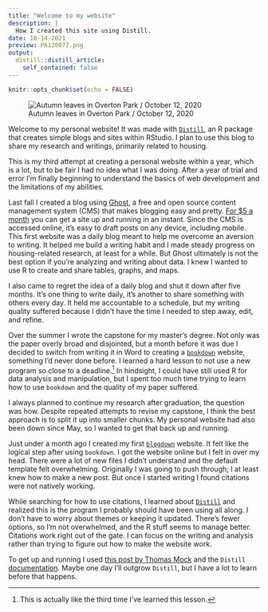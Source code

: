 ```yaml
---
title: "Welcome to my website"
description: |
  How I created this site using Distill.
date: 10-14-2021
preview: PA120077.png
output:
  distill::distill_article:
    self_contained: false
---
```


```r
knitr::opts_chunk$set(echo = FALSE)

```

![Autumn leaves in Overton Park / October 12, 2020](PA120077.png)

Welcome to my personal website! It was made with [`Distill`](https://rstudio.github.io/distill/), an R package that creates simple blogs and sites within RStudio. I plan to use this blog to share my research and writings, primarily related to housing.

This is my third attempt at creating a personal website within a year, which is a lot, but to be fair I had no idea what I was doing. After a year of trial and error I'm finally beginning to understand the basics of web development and the limitations of my abilities.

Last fall I created a blog using [Ghost](https://ghost.org/), a free and open source content management system (CMS) that makes blogging easy and pretty. [For \$5 a month](https://ghost.org/docs/install/digitalocean/) you can get a site up and running in an instant. Since the CMS is accessed online, it's easy to draft posts on any device, including mobile. This first website was a daily blog meant to help me overcome an aversion to writing. It helped me build a writing habit and I made steady progress on housing-related research, at least for a while. But Ghost ultimately is not the best option if you're analyzing and writing about data. I knew I wanted to use R to create and share tables, graphs, and maps.

<aside>

I also came to regret the idea of a daily blog and shut it down after five months. It's one thing to write daily, it's another to share something with others every day. It held me accountable to a schedule, but my writing quality suffered because I didn't have the time I needed to step away, edit, and refine.

</aside>

Over the summer I wrote the capstone for my master's degree. Not only was the paper overly broad and disjointed, but a month before it was due I decided to switch from writing it in Word to creating a [`bookdown`](https://bookdown.org/yihui/bookdown/) website, something I'd never done before. I learned a hard lesson to not use a new program so close to a deadline.[^1] In hindsight, I could have still used R for data analysis and manipulation, but I spent too much time trying to learn how to use `bookdown` and the quality of my paper suffered.

[^1]: This is actually like the third time I've learned this lesson.

I always planned to continue my research after graduation, the question was how. Despite repeated attempts to revise my capstone, I think the best approach is to split it up into smaller chunks. My personal website had also been down since May, so I wanted to get that back up and running.

Just under a month ago I created my first [`blogdown`](https://bookdown.org/yihui/blogdown/) website. It felt like the logical step after using `bookdown`. I got the website online but I felt in over my head. There were a lot of new files I didn't understand and the default template felt overwhelming. Originally I was going to push through; I at least knew how to make a new post. But once I started writing I found citations were not natively working.

While searching for how to use citations, I learned about [`Distill`](https://rstudio.github.io/distill/) and realized this is the program I probably should have been using all along. I don't have to worry about themes or keeping it updated. There's fewer options, so I'm not overwhelmed, and the R stuff seems to manage better. Citations work right out of the gate. I can focus on the writing and analysis rather than trying to figure out how to make the website work.

To get up and running I used [this post by Thomas Mock](https://themockup.blog/posts/2020-08-01-building-a-blog-with-distill/#step-7-add-to-git) and the `Distill` [documentation](https://rstudio.github.io/distill/blog.html). Maybe one day I'll outgrow `Distill`, but I have a lot to learn before that happens.
